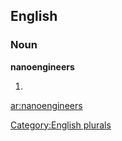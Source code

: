 ==English==

===Noun===
'''nanoengineers'''

# {{plural of|[[nanoengineer]]}}

[[Category:English plurals]]

[[ar:nanoengineers]]